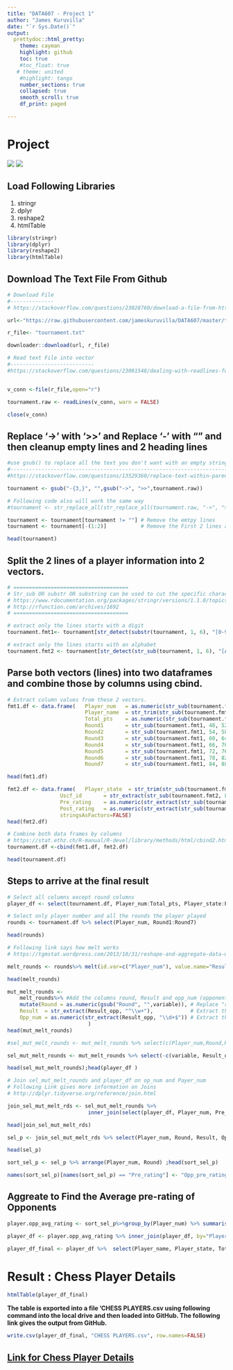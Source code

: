 ```yaml
---
title: "DATA607 - Project 1"
author: "James Kuruvilla"
date: "`r Sys.Date()`"
output:
  prettydoc::html_pretty:
    theme: cayman
    highlight: github
    toc: true
    #toc_float: true
   # theme: united
    #highlight: tango
    number_sections: true
    collapsed: true
    smooth_scroll: true
    df_print: paged

---
```


# Project
![](C:\Users\james\Documents\GitHub\DATA607\DATA607\Project1_1.JPG)
![](C:\Users\james\Documents\GitHub\DATA607\DATA607\Project1_2.JPG)

## Load Following Libraries

1. stringr    
2. dplyr  
3. reshape2  
4. htmlTable  

```r
library(stringr)
library(dplyr)
library(reshape2)
library(htmlTable)
```

## Download The Text File From Github
```r
# Download File
#--------------
# https://stackoverflow.com/questions/23028760/download-a-file-from-https-using-download-file

url<-"https://raw.githubusercontent.com/jameskuruvilla/DATA607/master/tournament.txt"

r_file<- "tournament.txt"

downloader::download(url, r_file)

# Read text File into vector
#---------------------------
#https://stackoverflow.com/questions/23001548/dealing-with-readlines-function-in-r


v_conn <-file(r_file,open="r")

tournament.raw <- readLines(v_conn, warn = FALSE)

close(v_conn)
```


## Replace '->' with '>>' and Replace '-' with "" and then cleanup empty lines and 2 heading lines
```r
#use gsub() to replace all the text you don't want with an empty string.
#-----------------------------------------------------------------------
#https://stackoverflow.com/questions/13529360/replace-text-within-parenthesis-in-r

tournament <- gsub("-{3,}", "",gsub("->", ">>",tournament.raw))

# Following code also will work the same way
#tournament <- str_replace_all(str_replace_all(tournament.raw, "->", ">>"), "-{3,}", "")

tournament <- tournament[tournament != ""] # Remove the emtpy lines
tournament <- tournament[-(1:2)]           # Remove the First 2 lines as those are headings

head(tournament)
```

## Split the 2 lines of a player information into 2 vectors.

```r
# =====================================
# Str_sub OR substr OR substring can be used to cut the specific character set from the strng 
# https://www.rdocumentation.org/packages/stringr/versions/1.1.0/topics/str_sub
# http://rfunction.com/archives/1692
# =====================================

# extract only the lines starts with a digit
tournament.fmt1<- tournament[str_detect(substr(tournament, 1, 6), "[0-9]")]   

# extract only the lines starts with an alphabet
tournament.fmt2 <- tournament[str_detect(str_sub(tournament, 1, 6), "[A-Z]{2,2}")]  

```
## Parse both vectors (lines) into two dataframes and combine those by columns using cbind.

```r
# Extract column values from these 2 vectors.
fmt1.df <- data.frame(   Player_num   = as.numeric(str_sub(tournament.fmt1, 1,  6)),
                         Player_name  = str_trim(str_sub(tournament.fmt1, 8,  40), side="both"),
                         Total_pts    = as.numeric(str_sub(tournament.fmt1, 42, 46)),
                         Round1       = str_sub(tournament.fmt1, 48, 52),
                         Round2       = str_sub(tournament.fmt1, 54, 58),
                         Round3       = str_sub(tournament.fmt1, 60, 64),
                         Round4       = str_sub(tournament.fmt1, 66, 70),
                         Round5       = str_sub(tournament.fmt1, 72, 76),
                         Round6       = str_sub(tournament.fmt1, 78, 82),
                         Round7       = str_sub(tournament.fmt1, 84, 88), stringsAsFactors=FALSE)

head(fmt1.df)

fmt2.df <- data.frame(   Player_state  = str_trim(str_sub(tournament.fmt2, 1,  6), side="both"),
                 Uscf_id       = str_extract(str_sub(tournament.fmt2, 8,  40), "\\d+"),
                 Pre_rating    = as.numeric(str_extract(str_sub(tournament.fmt2, 8,  40), "(?<=R: ).\\d+(?=)")),
                 Post_rating   = as.numeric(str_extract(str_sub(tournament.fmt2, 8,  40), "(?<=>>).\\d+(?=)")),
                 stringsAsFactors=FALSE)
head(fmt2.df)

# Combine both data frames by columns
# https://stat.ethz.ch/R-manual/R-devel/library/methods/html/cbind2.html 
tournament.df <-cbind(fmt1.df, fmt2.df)

head(tournament.df)

```
## Steps to arrive at the final result
```r
# Select all columns except round columns
player_df <- select(tournament.df, Player_num:Total_pts, Player_state:Post_rating)  #Select requires the dplyr package

# Select only player number and all the rounds the player played
rounds <- tournament.df %>% select(Player_num, Round1:Round7)

head(rounds)
```

```r
# Following link says how melt works 
# https://tgmstat.wordpress.com/2013/10/31/reshape-and-aggregate-data-with-the-r-package-reshape2/

melt_rounds <- rounds%>% melt(id.var=c("Player_num"), value.name="Result_opp")

head(melt_rounds)
```

```r
mut_melt_rounds <- 
    melt_rounds%>% #Add the columns round, Result and opp_num (opponent Number)
    mutate(Round = as.numeric(gsub("Round", "",variable)), # Replace "round" with "" in the column 'variable'
    Result  = str_extract(Result_opp, "^\\w+"),            # Extract the begginning word
    Opp_num = as.numeric(str_extract(Result_opp, "\\d+$")) # Extract the ending Digits.
                          ) 
head(mut_melt_rounds)

```

```r
#sel_mut_melt_rounds <- mut_melt_rounds %>% select(c(Player_num,Round,Result,Opp_num)) # 

sel_mut_melt_rounds <- mut_melt_rounds %>% select(-c(variable, Result_opp)) # Remove the columns 'variable' and 'Result_opp'

head(sel_mut_melt_rounds);head(player_df )

```

```r
# Join sel_mut_melt_rounds and player_df on op_num and Payer_num 
# Following Link gives more information on Joins
# http://dplyr.tidyverse.org/reference/join.html 

join_sel_mut_melt_rds <- sel_mut_melt_rounds %>% 
                          inner_join(select(player_df, Player_num, Pre_rating,Post_rating), by = c("Opp_num" = "Player_num"))

head(join_sel_mut_melt_rds)


```

```r
sel_p <- join_sel_mut_melt_rds %>% select(Player_num, Round, Result, Opp_num, Pre_rating)

head(sel_p)

sort_sel_p <- sel_p %>% arrange(Player_num, Round) ;head(sort_sel_p)

names(sort_sel_p)[names(sort_sel_p) == "Pre_rating"] <- "Opp_pre_rating" ;head(sort_sel_p)


```

## Aggreate to Find the Average pre-rating of Opponents

```r
player.opp_avg_rating <- sort_sel_p%>%group_by(Player_num) %>% summarise(Opp_avg_pre_rating = round(mean(Opp_pre_rating)))

player_df <- player.opp_avg_rating %>% inner_join(player_df, by="Player_num")

player_df_final <- player_df %>%  select(Player_name, Player_state, Total_pts,Pre_rating, Opp_avg_pre_rating) 

```


# Result : Chess Player Details
```r
htmlTable(player_df_final)
```


**The table is exported into a file 'CHESS PLAYERS.csv using following command into the local drive and then loaded into GitHub. The following link gives the output from GitHub.**

```r
write.csv(player_df_final, "CHESS PLAYERS.csv", row.names=FALSE)
```


## [Link for Chess Player Details](https://github.com/jameskuruvilla/DATA607/blob/master/CHESS%20PLAYERS.csv)
  
  
  




